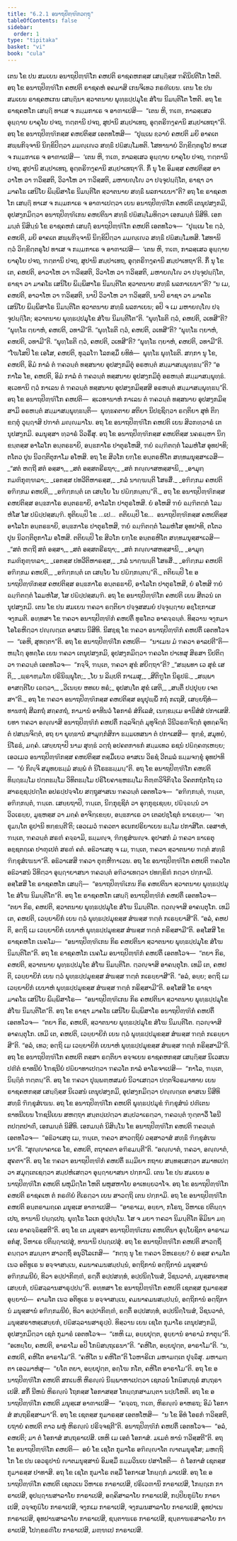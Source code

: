 ```yaml
---
title: "6.2.1 ອນາຖປິຓ຺ຑິກວຕ຺ຖຸ"
tableOfContents: false
sidebar:
  order: 1
type: "tipitaka"
basket: "vi"
book: "cula"
---
```



<DynamicBreadcrumb />

<Division number="304" book="cula">

<Paragraph number="1308" book="cula">
ເຕນ ໂຂ ປນ ສມເຍນ ອນາຖປິຓ຺ຑິໂກ ຄຫປຕິ ຣາຊຄຫກສ຺ສ ເສຏ຺ຐິສ຺ສ ຠຄິນິປຕິໂກ ໂຫຕິ. ອຖ ໂຂ ອນາຖປິຓ຺ຑິໂກ ຄຫປຕິ ຣາຊຄຫໍ ອຄມາສິ ເກນຈິເທວ ກຣຓີເຍນ. ເຕນ ໂຂ ປນ ສມເຍນ ຣາຊຄຫເກນ ເສຏ຺ຐິນາ ສ຺ວາຕນາຍ ພຸທ຺ຘປ຺ປມຸໂຂ ສໍໂຆ ນິມນ຺ຕິໂຕ ໂຫຕິ. ອຖ ໂຂ ຣາຊຄຫໂກ ເສຏ຺ຐີ ທາເສ ຈ ກມ຺ມກາເຣ ຈ ອາຓາເປສິ—  “ເຕນ ຫິ, ຠເຓ, ກາລສ຺ເສວ ອຸຏ຺ຐາຍ ຍາຄຸໂຍ ປຈຖ, ຠຕ຺ຕານິ ປຈຖ, ສູປານິ ສມ຺ປາເທຖ, ອຸຕ຺ຕຣິຠງ຺ຄານິ ສມ຺ປາເທຖາ”ຕິ. ອຖ ໂຂ ອນາຖປິຓ຺ຑິກສ຺ສ ຄຫປຕິສ຺ສ ເອຕທໂຫສິ—  “ປຸພ຺ເພ ຂ຺ວາຍໍ ຄຫປຕິ ມຍິ ອາຄເຕ ສພ຺ພກິຈ຺ຈານິ ນິກ຺ຂິປິຕ຺ວາ ມມຎ຺ເຎວ ສທ຺ຘິໍ ປຏິສມ຺ໂມທຕິ. ໂສທານາຍໍ ວິກ຺ຂິຕ຺ຕຣູໂປ ທາເສ ຈ ກມ຺ມກາເຣ ຈ ອາຓາເປສິ—  ‘ເຕນ ຫິ, ຠເຓ, ກາລສ຺ເສວ ອຸຏ຺ຐາຍ ຍາຄຸໂຍ ປຈຖ, ຠຕ຺ຕານິ ປຈຖ, ສູປານິ ສມ຺ປາເທຖ, ອຸຕ຺ຕຣິຠງ຺ຄານິ ສມ຺ປາເທຖາ’ຕິ. ກິໍ ນຸ ໂຂ ອິມສ຺ສ ຄຫປຕິສ຺ສ ອາວາໂຫ ວາ ຠວິສ຺ສຕິ, ວິວາໂຫ ວາ ຠວິສ຺ສຕິ, ມຫາຍຎ຺ໂຎ ວາ ປຈ຺ຈຸປຏ຺ຐິໂຕ, ຣາຊາ ວາ ມາຄໂຘ ເສນິໂຍ ພິມ຺ພິສາໂຣ ນິມນ຺ຕິໂຕ ສ຺ວາຕນາຍ ສທ຺ຘິໍ ພລກາເຍນາ”ຕິ?
</Paragraph>

<Paragraph number="1309" book="cula">
ອຖ ໂຂ ຣາຊຄຫໂກ ເສຏ຺ຐີ ທາເສ ຈ ກມ຺ມກາເຣ ຈ ອາຓາເປຕ຺ວາ ເຍນ ອນາຖປິຓ຺ຑິໂກ ຄຫປຕິ ເຕນຸປສງ຺ກມິ, ອຸປສງ຺ກມິຕ຺ວາ ອນາຖປິຓ຺ຑິເກນ ຄຫປຕິນາ ສທ຺ຘິໍ ປຏິສມ຺ໂມທິຕ຺ວາ ເອກມນ຺ຕໍ ນິສີທິ. ເອກມນ຺ຕໍ ນິສິນ຺ນໍ ໂຂ ຣາຊຄຫກໍ ເສຏ຺ຐິໍ ອນາຖປິຓ຺ຑິໂກ ຄຫປຕິ ເອຕທໂວຈ—  “ປຸພ຺ເພ ໂຂ ຕ຺ວໍ, ຄຫປຕິ, ມຍິ ອາຄເຕ ສພ຺ພກິຈ຺ຈານິ ນິກ຺ຂິປິຕ຺ວາ ມມຎ຺ເຎວ ສທ຺ຘິໍ ປຏິສມ຺ໂມທສິ. ໂສທານິ ຕ຺ວໍ ວິກ຺ຂິຕ຺ຕຣູໂປ ທາເສ ຈ ກມ຺ມກາເຣ ຈ ອາຓາເປສິ—  ‘ເຕນ ຫິ, ຠເຓ, ກາລສ຺ເສວ ອຸຏ຺ຐາຍ ຍາຄຸໂຍ ປຈຖ, ຠຕ຺ຕານິ ປຈຖ, ສູປານິ ສມ຺ປາເທຖ, ອຸຕ຺ຕຣິຠງ຺ຄານິ ສມ຺ປາເທຖາ’ຕິ. ກິໍ ນຸ ໂຂ ເຕ, ຄຫປຕິ, ອາວາໂຫ ວາ ຠວິສ຺ສຕິ, ວິວາໂຫ ວາ ຠວິສ຺ສຕິ, ມຫາຍຎ຺ໂຎ ວາ ປຈ຺ຈຸປຏ຺ຐິໂຕ, ຣາຊາ ວາ ມາຄໂຘ ເສນິໂຍ ພິມ຺ພິສາໂຣ ນິມນ຺ຕິໂຕ ສ຺ວາຕນາຍ ສທ຺ຘິໍ ພລກາເຍນາ”ຕິ? “ນ ເມ, ຄຫປຕິ, ອາວາໂຫ ວາ ຠວິສ຺ສຕິ, ນາປິ ວິວາໂຫ ວາ ຠວິສ຺ສຕິ, ນາປິ ຣາຊາ ວາ ມາຄໂຘ ເສນິໂຍ ພິມ຺ພິສາໂຣ ນິມນ຺ຕິໂຕ ສ຺ວາຕນາຍ ສທ຺ຘິໍ ພລກາເຍນ; ອປິ ຈ ເມ ມຫາຍຎ຺ໂຎ ປຈ຺ຈຸປຏ຺ຐິໂຕ; ສ຺ວາຕນາຍ ພຸທ຺ຘປ຺ປມຸໂຂ ສໍໂຆ ນິມນ຺ຕິໂຕ”ຕິ. “ພຸທ຺ໂຘຕິ ຕ຺ວໍ, ຄຫປຕິ, ວເທສີ”ຕິ? “ພຸທ຺ໂຘ ຕ຺ຍາຫໍ, ຄຫປຕິ, ວທາມີ”ຕິ. “ພຸທ຺ໂຘຕິ ຕ຺ວໍ, ຄຫປຕິ, ວເທສີ”ຕິ? “ພຸທ຺ໂຘ ຕ຺ຍາຫໍ, ຄຫປຕິ, ວທາມີ”ຕິ. “ພຸທ຺ໂຘຕິ ຕ຺ວໍ, ຄຫປຕິ, ວເທສີ”ຕິ? “ພຸທ຺ໂຘ ຕ຺ຍາຫໍ, ຄຫປຕິ, ວທາມີ”ຕິ. “ໂຆໂສປິ ໂຂ ເອໂສ, ຄຫປຕິ, ທຸລ຺ລໂຠ ໂລກສ຺ມິໍ ຍທິທໍ—  ພຸທ຺ໂຘ ພຸທ຺ໂຘຕິ. ສກ຺ກາ ນຸ ໂຂ, ຄຫປຕິ, ອິມໍ ກາລໍ ຕໍ ຠຄວນ຺ຕໍ ທສ຺ສນາຍ ອຸປສງ຺ກມິຕຸໍ ອຣຫນ຺ຕໍ ສມ຺ມາສມ຺ພຸທ຺ຘນ຺”ຕິ? “ອກາໂລ ໂຂ, ຄຫປຕິ, ອິມໍ ກາລໍ ຕໍ ຠຄວນ຺ຕໍ ທສ຺ສນາຍ ອຸປສງ຺ກມິຕຸໍ ອຣຫນ຺ຕໍ ສມ຺ມາສມ຺ພຸທ຺ຘໍ. ສ຺ເວທານິ ຕ຺ວໍ ກາເລນ ຕໍ ຠຄວນ຺ຕໍ ທສ຺ສນາຍ ອຸປສງ຺ກມິສ຺ສສິ ອຣຫນ຺ຕໍ ສມ຺ມາສມ຺ພຸທ຺ຘນ຺”ຕິ. ອຖ ໂຂ ອນາຖປິຓ຺ຑິໂກ ຄຫປຕິ—  ສ຺ເວທານາຫໍ ກາເລນ ຕໍ ຠຄວນ຺ຕໍ ທສ຺ສນາຍ ອຸປສງ຺ກມິສ຺ສາມິ ອຣຫນ຺ຕໍ ສມ຺ມາສມ຺ພຸທ຺ຘນ຺ຕິ—  ພຸທ຺ຘຄຕາຍ ສຕິຍາ ນິປຊ຺ຊິຕ຺ວາ ຣຕ຺ຕິຍາ ສຸທໍ ຕິກ຺ຂຕ຺ຕຸໍ ວຸຏ຺ຐາສິ ປຠາຕໍ ມຎ຺ຎມາໂນ.
</Paragraph>

</Division>
<Division number="305" book="cula">

<Paragraph number="1310" book="cula">
ອຖ ໂຂ ອນາຖປິຓ຺ຑິໂກ ຄຫປຕິ ເຍນ ສິວກທ຺ວາຣໍ ເຕນຸປສງ຺ກມິ. ອມນຸສ຺ສາ ທ຺ວາຣໍ ວິວຣິໍສຸ. ອຖ ໂຂ ອນາຖປິຓ຺ຑິກສ຺ສ ຄຫປຕິສ຺ສ ນຄຣມ຺ຫາ ນິກ຺ຂນ຺ຕສ຺ສ ອາໂລໂກ ອນ຺ຕຣຘາຍິ, ອນ຺ຘກາໂຣ ປາຕຸຣໂຫສິ, ຠຍໍ ຉມ຺ຠິຕຕ຺ຕໍ ໂລມຫໍໂສ ອຸທປາທິ; ຕໂຕວ ປຸນ ນິວຕ຺ຕິຕຸກາໂມ ອໂຫສິ. ອຖ ໂຂ ສິວໂກ ຍກ຺ໂຂ ອນ຺ຕຣຫິໂຕ ສທ຺ທມນຸສ຺ສາເວສິ—
</Paragraph>

<Paragraph number="1311" type="verses" book="cula">
_“ສຕໍ ຫຕ຺ຖີ ສຕໍ ອສ຺ສາ,_  
_ສຕໍ ອສ຺ສຕຣີຣຖາ;_  
_ສຕໍ ກຎ຺ຎາສຫສ຺ສານິ,_  
_ອາມຸກ຺ກມຓິກຸຓ຺ຑລາ;_  
_ເອກສ຺ສ ປທວີຕິຫາຣສ຺ສ,_  
_ກລໍ ນາຄ຺ຆນ຺ຕິ ໂສຬສິໍ._  

</Paragraph>

<Paragraph number="1312" type="verses" book="cula">
_ອຠິກ຺ກມ ຄຫປຕິ ອຠິກ຺ກມ ຄຫປຕິ,_  
_ອຠິກ຺ກນ຺ຕໍ ເຕ ເສຍ຺ໂຍ ໂນ ປຏິກ຺ກນ຺ຕນ຺”ຕິ._  

</Paragraph>

<Paragraph number="1313" book="cula">
ອຖ ໂຂ ອນາຖປິຓ຺ຑິກສ຺ສ ຄຫປຕິສ຺ສ ອນ຺ຘກາໂຣ ອນ຺ຕຣຘາຍິ, ອາໂລໂກ ປາຕຸຣໂຫສິ. ຍໍ ອໂຫສິ ຠຍໍ ຉມ຺ຠິຕຕ຺ຕໍ ໂລມຫໍໂສ ໂສ ປຏິປ຺ປສ຺ສມ຺ຠິ. ທຸຕິຍມ຺ປິ ໂຂ …ເປ…  ຕຕິຍມ຺ປິ ໂຂ…  ອນາຖປິຓ຺ຑິກສ຺ສ ຄຫປຕິສ຺ສ ອາໂລໂກ ອນ຺ຕຣຘາຍິ, ອນ຺ຘກາໂຣ ປາຕຸຣໂຫສິ, ຠຍໍ ຉມ຺ຠິຕຕ຺ຕໍ ໂລມຫໍໂສ ອຸທປາທິ, ຕໂຕວ ປຸນ ນິວຕ຺ຕິຕຸກາໂມ ອໂຫສິ. ຕຕິຍມ຺ປິ ໂຂ ສິວໂກ ຍກ຺ໂຂ ອນ຺ຕຣຫິໂຕ ສທ຺ທມນຸສ຺ສາເວສິ—
</Paragraph>

<Paragraph number="1314" type="verses" book="cula">
_“ສຕໍ ຫຕ຺ຖີ ສຕໍ ອສ຺ສາ,_  
_ສຕໍ ອສ຺ສຕຣີຣຖາ;_  
_ສຕໍ ກຎ຺ຎາສຫສ຺ສານິ,_  
_ອາມຸກ຺ກມຓິກຸຓ຺ຑລາ;_  
_ເອກສ຺ສ ປທວີຕິຫາຣສ຺ສ,_  
_ກລໍ ນາຄ຺ຆນ຺ຕິ ໂສຬສິໍ._  

</Paragraph>

<Paragraph number="1315" type="verses" book="cula">
_ອຠິກ຺ກມ ຄຫປຕິ ອຠິກ຺ກມ ຄຫປຕິ,_  
_ອຠິກ຺ກນ຺ຕໍ ເຕ ເສຍ຺ໂຍ ໂນ ປຏິກ຺ກນ຺ຕນ຺”ຕິ._  

</Paragraph>

<Paragraph number="1316" book="cula">
ຕຕິຍມ຺ປິ ໂຂ ອນາຖປິຓ຺ຑິກສ຺ສ ຄຫປຕິສ຺ສ ອນ຺ຘກາໂຣ ອນ຺ຕຣຘາຍິ, ອາໂລໂກ ປາຕຸຣໂຫສິ, ຍໍ ອໂຫສິ ຠຍໍ ຉມ຺ຠິຕຕ຺ຕໍ ໂລມຫໍໂສ, ໂສ ປຏິປ຺ປສ຺ສມ຺ຠິ. ອຖ ໂຂ ອນາຖປິຓ຺ຑິໂກ ຄຫປຕິ ເຍນ ສີຕວນໍ ເຕນຸປສງ຺ກມິ. ເຕນ ໂຂ ປນ ສມເຍນ ຠຄວາ ຣຕ຺ຕິຍາ ປຈ຺ຈູສສມຍໍ ປຈ຺ຈຸຏ຺ຐາຍ ອຊ຺ໂຌກາເສ ຈງ຺ກມຕິ. ອທ຺ທສາ ໂຂ ຠຄວາ ອນາຖປິຓ຺ຑິກໍ ຄຫປຕິໍ ທູຣໂຕວ ອາຄຈ຺ຉນ຺ຕໍ. ທິສ຺ວານ ຈງ຺ກມາ ໂອໂຣຫິຕ຺ວາ ປຎ຺ຎຕ຺ເຕ ອາສເນ ນິສີທິ. ນິສຊ຺ຊ ໂຂ ຠຄວາ ອນາຖປິຓ຺ຑິກໍ ຄຫປຕິໍ ເອຕທໂວຈ—  “ເອຫິ, ສຸທຕ຺ຕາ”ຕິ. ອຖ ໂຂ ອນາຖປິຓ຺ຑິໂກ ຄຫປຕິ—  “ນາເມນ ມໍ ຠຄວາ ອາລປຕີ”ຕິ—  ຫຏ຺ໂຐ ອຸທຄ຺ໂຄ ເຍນ ຠຄວາ ເຕນຸປສງ຺ກມິ, ອຸປສງ຺ກມິຕ຺ວາ ຠຄວໂຕ ປາເທສຸ ສິຣສາ ນິປຕິຕ຺ວາ ຠຄວນ຺ຕໍ ເອຕທໂວຈ—  “ກຈ຺ຈິ, ຠນ຺ເຕ, ຠຄວາ ສຸຂໍ ສຍິຕ຺ຖາ”ຕິ?
</Paragraph>

<Paragraph number="1317" type="verses" book="cula">
_“ສພ຺ພທາ ເວ ສຸຂໍ ເສຕິ,_  
_ພ຺ຣາຫ຺ມໂຓ ປຣິນິພ຺ພຸໂຕ;_  
_ໂຍ ນ ລິມ຺ປຕິ ກາເມສຸ,_  
_ສີຕິຠູໂຕ ນິຣູປຘິ._  

</Paragraph>

<Paragraph number="1318" type="verses" book="cula">
_ສພ຺ພາ ອາສຕ຺ຕິໂຍ ເຉຕ຺ວາ,_  
_ວິເນຍ຺ຍ ຫທເຍ ທຣໍ;_  
ອຸປສນ຺ໂຕ ສຸຂໍ ເສຕິ,_  
_ສນ຺ຕິໍ ປປ຺ປຸຍ຺ຍ ເຈຕສາ”ຕິ._  

</Paragraph>

<Paragraph number="1319" book="cula">
ອຖ ໂຂ ຠຄວາ ອນາຖປິຓ຺ຑິກສ຺ສ ຄຫປຕິສ຺ສ ອນຸປຸພ຺ພິໍ ກຖໍ ກເຖສິ, ເສຍ຺ຍຖິທໍ—  ທານກຖໍ ສີລກຖໍ ສຄ຺ຄກຖໍ, ກາມານໍ ອາທີນວໍ ໂອກາຣໍ ສໍກິເລສໍ, ເນກ຺ຂມ຺ເມ ອານິສໍສໍ ປກາເສສິ. ຍທາ ຠຄວາ ອຎ຺ຎາສິ ອນາຖປິຓ຺ຑິກໍ ຄຫປຕິໍ ກລ຺ລຈິຕ຺ຕໍ ມຸທຸຈິຕ຺ຕໍ ວິນີວຣຓຈິຕ຺ຕໍ ອຸທຄ຺ຄຈິຕ຺ຕໍ ປສນ຺ນຈິຕ຺ຕໍ, ອຖ ຍາ ພຸທ຺ຘານໍ ສາມຸກ຺ກໍສິກາ ຘມ຺ມເທສນາ ຕໍ ປກາເສສິ—  ທຸກ຺ຂໍ, ສມຸທຍໍ, ນິໂຣຘໍ, ມຄ຺ຄໍ. ເສຍ຺ຍຖາປິ ນາມ ສຸທ຺ຘໍ ວຕ຺ຖໍ ອປຄຕກາຬກໍ ສມ຺ມເທວ ຣຊນໍ ປຏິຄ຺ຄຓ຺ເຫຍ຺ຍ; ເອວເມວ ອນາຖປິຓ຺ຑິກສ຺ສ ຄຫປຕິສ຺ສ ຕສ຺ມິໍເຍວ ອາສເນ ວິຣຊໍ ວີຕມລໍ ຘມ຺ມຈກ຺ຂຸໍ ອຸທປາທິ—  “ຍໍ ກິຎ຺ຈິ ສມຸທຍຘມ຺ມໍ ສພ຺ພໍ ຕໍ ນິໂຣຘຘມ຺ມນ຺”ຕິ. ອຖ ໂຂ ອນາຖປິຓ຺ຑິໂກ ຄຫປຕິ ທິຏ຺ຐຘມ຺ໂມ ປຕ຺ຕຘມ຺ໂມ ວິທິຕຘມ຺ໂມ ປຣິໂຍຄາຬ຺ຫຘມ຺ໂມ ຕິຓ຺ຓວິຈິກິຈ຺ໂຉ ວິຄຕກຖໍກໂຖ ເວສາຣຊ຺ຊປ຺ປຕ຺ໂຕ ອປຣປ຺ປຈ຺ຈໂຍ ສຕ຺ຖຸສາສເນ ຠຄວນ຺ຕໍ ເອຕທໂວຈ—  “ອຠິກ຺ກນ຺ຕໍ, ຠນ຺ເຕ, ອຠິກ຺ກນ຺ຕໍ, ຠນ຺ເຕ. ເສຍ຺ຍຖາປິ, ຠນ຺ເຕ, ນິກ຺ກຸຊ຺ຊິຕໍ ວາ ອຸກ຺ກຸຊ຺ເຊຍ຺ຍ, ປຏິຈ຺ຉນ຺ນໍ ວາ ວິວເຣຍ຺ຍ, ມູຬ຺ຫສ຺ສ ວາ ມຄ຺ຄໍ ອາຈິກ຺ເຂຍ຺ຍ, ອນ຺ຘກາເຣ ວາ ເຕລປຊ຺ໂຊຕໍ ຘາເຣຍ຺ຍ—  ‘ຈກ຺ຂຸມນ຺ໂຕ ຣູປານິ ທກ຺ຂນ຺ຕີ’ຕິ; ເອວເມວໍ ຠຄວຕາ ອເນກປຣິຍາເຍນ ຘມ຺ໂມ ປກາສິໂຕ. ເອສາຫໍ, ຠນ຺ເຕ, ຠຄວນ຺ຕໍ ສຣຓໍ ຄຈ຺ຉາມິ, ຘມ຺ມຎ຺ຈ, ຠິກ຺ຂຸສໍຆຎ຺ຈ. ອຸປາສກໍ ມໍ ຠຄວາ ຘາເຣຕຸ ອຊ຺ຊຕຄ຺ເຄ ປາຓຸເປຕໍ ສຣຓໍ ຄຕໍ. ອຘິວາເສຕຸ ຈ ເມ, ຠນ຺ເຕ, ຠຄວາ ສ຺ວາຕນາຍ ຠຕ຺ຕໍ ສທ຺ຘິໍ ຠິກ຺ຂຸສໍເຆນາ”ຕິ. ອຘິວາເສສິ ຠຄວາ ຕຸຓ຺ຫີຠາເວນ.
</Paragraph>

<Paragraph number="1320" book="cula">
ອຖ ໂຂ ອນາຖປິຓ຺ຑິໂກ ຄຫປຕິ ຠຄວໂຕ ອຘິວາສນໍ ວິທິຕ຺ວາ ອຸຏ຺ຐາຍາສນາ ຠຄວນ຺ຕໍ ອຠິວາເທຕ຺ວາ ປທກ຺ຂິຓໍ ກຕ຺ວາ ປກ຺ກາມິ. ອສ຺ໂສສິ ໂຂ ຣາຊຄຫໂກ ເສຏ຺ຐີ—  “ອນາຖປິຓ຺ຑິເກນ ກິຣ ຄຫປຕິນາ ສ຺ວາຕນາຍ ພຸທ຺ຘປ຺ປມຸໂຂ ສໍໂຆ ນິມນ຺ຕິໂຕ”ຕິ.
</Paragraph>

</Division>
<Division number="306" book="cula">

<Paragraph number="1321" book="cula">
ອຖ ໂຂ ຣາຊຄຫໂກ ເສຏ຺ຐີ ອນາຖປິຓ຺ຑິກໍ ຄຫປຕິໍ ເອຕທໂວຈ—  “ຕຍາ ກິຣ, ຄຫປຕິ, ສ຺ວາຕນາຍ ພຸທ຺ຘປ຺ປມຸໂຂ ສໍໂຆ ນິມນ຺ຕິໂຕ. ຕ຺ວຎ຺ຈາສິ ອາຄນ຺ຕຸໂກ. ເທມິ ເຕ, ຄຫປຕິ, ເວຍ຺ຍາຍິກໍ ເຍນ ຕ຺ວໍ ພຸທ຺ຘປ຺ປມຸຂສ຺ສ ສໍຆສ຺ສ ຠຕ຺ຕໍ ກເຣຍ຺ຍາສີ”ຕິ. “ອລໍ, ຄຫປຕິ, ອຕ຺ຖິ ເມ ເວຍ຺ຍາຍິກໍ ເຍນາຫໍ ພຸທ຺ຘປ຺ປມຸຂສ຺ສ ສໍຆສ຺ສ ຠຕ຺ຕໍ ກຣິສ຺ສາມີ”ຕິ.
</Paragraph>

<Paragraph number="1322" book="cula">
ອສ຺ໂສສິ ໂຂ ຣາຊຄຫໂກ ເນຄໂມ—  “ອນາຖປິຓ຺ຑິເກນ ກິຣ ຄຫປຕິນາ ສ຺ວາຕນາຍ ພຸທ຺ຘປ຺ປມຸໂຂ ສໍໂຆ ນິມນ຺ຕິໂຕ”ຕິ. ອຖ ໂຂ ຣາຊຄຫໂກ ເນຄໂມ ອນາຖປິຓ຺ຑິກໍ ຄຫປຕິໍ ເອຕທໂວຈ—  “ຕຍາ ກິຣ, ຄຫປຕິ, ສ຺ວາຕນາຍ ພຸທ຺ຘປ຺ປມຸໂຂ ສໍໂຆ ນິມນ຺ຕິໂຕ. ຕ຺ວຎ຺ຈາສິ ອາຄນ຺ຕຸໂກ. ເທມິ ເຕ, ຄຫປຕິ, ເວຍ຺ຍາຍິກໍ ເຍນ ຕ຺ວໍ ພຸທ຺ຘປ຺ປມຸຂສ຺ສ ສໍຆສ຺ສ ຠຕ຺ຕໍ ກເຣຍ຺ຍາສີ”ຕິ. “ອລໍ, ອຍ຺ຍ; ອຕ຺ຖິ ເມ ເວຍ຺ຍາຍິກໍ ເຍນາຫໍ ພຸທ຺ຘປ຺ປມຸຂສ຺ສ ສໍຆສ຺ສ ຠຕ຺ຕໍ ກຣິສ຺ສາມີ”ຕິ.
</Paragraph>

<Paragraph number="1323" book="cula">
ອສ຺ໂສສິ ໂຂ ຣາຊາ ມາຄໂຘ ເສນິໂຍ ພິມ຺ພິສາໂຣ—  “ອນາຖປິຓ຺ຑິເກນ ກິຣ ຄຫປຕິນາ ສ຺ວາຕນາຍ ພຸທ຺ຘປ຺ປມຸໂຂ ສໍໂຆ ນິມນ຺ຕິໂຕ”ຕິ. ອຖ ໂຂ ຣາຊາ ມາຄໂຘ ເສນິໂຍ ພິມ຺ພິສາໂຣ ອນາຖປິຓ຺ຑິກໍ ຄຫປຕິໍ ເອຕທໂວຈ—  “ຕຍາ ກິຣ, ຄຫປຕິ, ສ຺ວາຕນາຍ ພຸທ຺ຘປ຺ປມຸໂຂ ສໍໂຆ ນິມນ຺ຕິໂຕ. ຕ຺ວຎ຺ຈາສິ ອາຄນ຺ຕຸໂກ. ເທມິ ເຕ, ຄຫປຕິ, ເວຍ຺ຍາຍິກໍ ເຍນ ຕ຺ວໍ ພຸທ຺ຘປ຺ປມຸຂສ຺ສ ສໍຆສ຺ສ ຠຕ຺ຕໍ ກເຣຍ຺ຍາສີ”ຕິ. “ອລໍ, ເທວ; ອຕ຺ຖິ ເມ ເວຍ຺ຍາຍິກໍ ເຍນາຫໍ ພຸທ຺ຘປ຺ປມຸຂສ຺ສ ສໍຆສ຺ສ ຠຕ຺ຕໍ ກຣິສ຺ສາມີ”ຕິ.
</Paragraph>

<Paragraph number="1324" book="cula">
ອຖ ໂຂ ອນາຖປິຓ຺ຑິໂກ ຄຫປຕິ ຕສ຺ສາ ຣຕ຺ຕິຍາ ອຈ຺ຈເຍນ ຣາຊຄຫກສ຺ສ ເສຏ຺ຐິສ຺ສ ນິເວສເນ ປຓີຕໍ ຂາທນີຍໍ ໂຠຊນີຍໍ ປຏິຍາທາເປຕ຺ວາ ຠຄວໂຕ ກາລໍ ອາໂຣຈາເປສິ—  “ກາໂລ, ຠນ຺ເຕ, ນິຏ຺ຐິຕໍ ຠຕ຺ຕນ຺”ຕິ. ອຖ ໂຂ ຠຄວາ ປຸພ຺ພຓ຺ຫສມຍໍ ນິວາເສຕ຺ວາ ປຕ຺ຕຈີວຣມາທາຍ ເຍນ ຣາຊຄຫກສ຺ສ ເສຏ຺ຐິສ຺ສ ນິເວສນໍ ເຕນຸປສງ຺ກມິ, ອຸປສງ຺ກມິຕ຺ວາ ປຎ຺ຎຕ຺ເຕ ອາສເນ ນິສີທິ ສທ຺ຘິໍ ຠິກ຺ຂຸສໍເຆນ. ອຖ ໂຂ ອນາຖປິຓ຺ຑິໂກ ຄຫປຕິ ພຸທ຺ຘປ຺ປມຸຂໍ ຠິກ຺ຂຸສໍຆໍ ປຓີເຕນ ຂາທນີເຍນ ໂຠຊນີເຍນ ສຫຕ຺ຖາ ສນ຺ຕປ຺ເປຕ຺ວາ ສມ຺ປວາເຣຕ຺ວາ, ຠຄວນ຺ຕໍ ຠຸຕ຺ຕາວິໍ ໂອນີຕປຕ຺ຕປາຓິໍ, ເອກມນ຺ຕໍ ນິສີທິ. ເອກມນ຺ຕໍ ນິສິນ຺ໂນ ໂຂ ອນາຖປິຓ຺ຑິໂກ ຄຫປຕິ ຠຄວນ຺ຕໍ ເອຕທໂວຈ—  “ອຘິວາເສຕຸ ເມ, ຠນ຺ເຕ, ຠຄວາ ສາວຕ຺ຖິຍໍ ວສ຺ສາວາສໍ ສທ຺ຘິໍ ຠິກ຺ຂຸສໍເຆນາ”ຕິ. “ສຸຎ຺ຎາຄາເຣ ໂຂ, ຄຫປຕິ, ຕຖາຄຕາ ອຠິຣມນ຺ຕີ”ຕິ. “ອຎ຺ຎາຕໍ, ຠຄວາ, ອຎ຺ຎາຕໍ, ສຸຄຕາ”ຕິ. ອຖ ໂຂ ຠຄວາ ອນາຖປິຓ຺ຑິກໍ ຄຫປຕິໍ ຘມ຺ມິຍາ ກຖາຍ ສນ຺ທສ຺ເສຕ຺ວາ ສມາທເປຕ຺ວາ ສມຸຕ຺ເຕເຊຕ຺ວາ ສມ຺ປຫໍເສຕ຺ວາ ອຸຏ຺ຐາຍາສນາ ປກ຺ກາມິ.
</Paragraph>

</Division>
<Division number="307" book="cula">

<Paragraph number="1325" book="cula">
ເຕນ ໂຂ ປນ ສມເຍນ ອນາຖປິຓ຺ຑິໂກ ຄຫປຕິ ພຫຸມິຕ຺ໂຕ ໂຫຕິ ພຫຸສຫາໂຍ ອາເທຍ຺ຍວາໂຈ. ອຖ ໂຂ ອນາຖປິຓ຺ຑິໂກ ຄຫປຕິ ຣາຊຄເຫ ຕໍ ກຣຓີຍໍ ຕີເຣຕ຺ວາ ເຍນ ສາວຕ຺ຖິ ເຕນ ປກ຺ກາມິ. ອຖ ໂຂ ອນາຖປິຓ຺ຑິໂກ ຄຫປຕິ ອນ຺ຕຣາມຄ຺ເຄ ມນຸສ຺ເສ ອາຓາເປສິ—  “ອາຣາເມ, ອຍ຺ຍາ, ກໂຣຖ, ວິຫາເຣ ປຕິຏ຺ຐາເປຖ, ທານານິ ປຏ຺ຐເປຖ. ພຸທ຺ໂຘ ໂລເກ ອຸປ຺ປນ຺ໂນ. ໂສ ຈ ມຍາ ຠຄວາ ນິມນ຺ຕິໂຕ ອິມິນາ ມຄ຺ເຄນ ອາຄຈ຺ຉິສ຺ສຕີ”ຕິ. ອຖ ໂຂ ເຕ ມນຸສ຺ສາ ອນາຖປິຓ຺ຑິເກນ ຄຫປຕິນາ ອຸຍ຺ໂຍຊິຕາ ອາຣາເມ ອກໍສຸ, ວິຫາເຣ ປຕິຏ຺ຐາເປສຸໍ, ທານານິ ປຏ຺ຐເປສຸໍ.
</Paragraph>

<Paragraph number="1326" book="cula">
ອຖ ໂຂ ອນາຖປິຓ຺ຑິໂກ ຄຫປຕິ ສາວຕ຺ຖິໍ ຄນ຺ຕ຺ວາ ສມນ຺ຕາ ສາວຕ຺ຖິໍ ອນຸວິໂລເກສິ—  “ກຕ຺ຖ ນຸ ໂຂ ຠຄວາ ວິຫເຣຍ຺ຍ? ຍໍ ອສ຺ສ ຄາມໂຕ ເນວ ອຕິທູເຣ ນ ອຈ຺ຈາສນ຺ເນ, ຄມນາຄມນສມ຺ປນ຺ນໍ, ອຕ຺ຖິການໍ ອຕ຺ຖິການໍ ມນຸສ຺ສານໍ ອຠິກ຺ກມນີຍໍ, ທິວາ ອປ຺ປາກິຓ຺ຓໍ, ຣຕ຺ຕິໍ ອປ຺ປສທ຺ທໍ, ອປ຺ປນິຄ຺ໂຆສໍ, ວິຊນວາຕໍ, ມນຸສ຺ສຣາຫສ຺ເສຍ຺ຍກໍ, ປຏິສລ຺ລານສາຣຸປ຺ປນ຺”ຕິ.
</Paragraph>

<Paragraph number="1327" book="cula">
ອທ຺ທສາ ໂຂ ອນາຖປິຓ຺ຑິໂກ ຄຫປຕິ ເຊຕສ຺ສ ກຸມາຣສ຺ສ ອຸຍ຺ຍານໍ—  ຄາມໂຕ ເນວ ອຕິທູເຣ ນ ອຈ຺ຈາສນ຺ເນ, ຄມນາຄມນສມ຺ປນ຺ນໍ, ອຕ຺ຖິການໍ ອຕ຺ຖິການໍ ມນຸສ຺ສານໍ ອຠິກ຺ກມນີຍໍ, ທິວາ ອປ຺ປາກິຓ຺ຓໍ, ຣຕ຺ຕິໍ ອປ຺ປສທ຺ທໍ, ອປ຺ປນິຄ຺ໂຆສໍ, ວິຊນວາຕໍ, ມນຸສ຺ສຣາຫສ຺ເສຍ຺ຍກໍ, ປຏິສລ຺ລານສາຣຸປ຺ປໍ. ທິສ຺ວານ ເຍນ ເຊໂຕ ກຸມາໂຣ ເຕນຸປສງ຺ກມິ, ອຸປສງ຺ກມິຕ຺ວາ ເຊຕໍ ກຸມາຣໍ ເອຕທໂວຈ—  “ເທຫິ ເມ, ອຍ຺ຍປຸຕ຺ຕ, ອຸຍ຺ຍານໍ ອາຣາມໍ ກາຕຸນ຺”ຕິ. “ອເທຍ຺ໂຍ, ຄຫປຕິ, ອາຣາໂມ ອປິ ໂກຏິສນ຺ຖເຣນາ”ຕິ. “ຄຫິໂຕ, ອຍ຺ຍປຸຕ຺ຕ, ອາຣາໂມ”ຕິ. “ນ, ຄຫປຕິ, ຄຫິໂຕ ອາຣາໂມ”ຕິ. “ຄຫິໂຕ ນ ຄຫິໂຕ”ຕິ ໂວຫາຣິເກ ມຫາມຕ຺ເຕ ປຸຈ຺ຉິໍສຸ. ມຫາມຕ຺ຕາ ເອວມາຫໍສຸ—  “ຍໂຕ ຕຍາ, ອຍ຺ຍປຸຕ຺ຕ, ອຄ຺ໂຆ ກໂຕ, ຄຫິໂຕ ອາຣາໂມ”ຕິ. ອຖ ໂຂ ອນາຖປິຓ຺ຑິໂກ ຄຫປຕິ ສກເຏຫິ ຫິຣຎ຺ຎໍ ນິພ຺ພາຫາເປຕ຺ວາ ເຊຕວນໍ ໂກຏິສນ຺ຖຣໍ ສນ຺ຖຣາເປສິ. ສກິໍ ນີຫຏໍ ຫິຣຎ຺ຎໍ ໂຖກສ຺ສ ໂອກາສສ຺ສ ໂກຏ຺ຐກສາມນ຺ຕາ ນປ຺ປໂຫຕິ. ອຖ ໂຂ ອນາຖປິຓ຺ຑິໂກ ຄຫປຕິ ມນຸສ຺ເສ ອາຓາເປສິ—  “ຄຈ຺ຉຖ, ຠເຓ, ຫິຣຎ຺ຎໍ ອາຫຣຖ; ອິມໍ ໂອກາສໍ ສນ຺ຖຣິສ຺ສາມາ”ຕິ.
</Paragraph>

<Paragraph number="1328" book="cula">
ອຖ ໂຂ ເຊຕສ຺ສ ກຸມາຣສ຺ສ ເອຕທໂຫສິ—  “ນ ໂຂ ອິທໍ ໂອຣກໍ ຠວິສ຺ສຕິ, ຍຖາຍໍ ຄຫປຕິ ຕາວ ພຫຸໍ ຫິຣຎ຺ຎໍ ປຣິຈ຺ຈຊຕີ”ຕິ. ອນາຖປິຓ຺ຑິກໍ ຄຫປຕິໍ ເອຕທໂວຈ—  “ອລໍ, ຄຫປຕິ; ມາ ຕໍ ໂອກາສໍ ສນ຺ຖຣາເປສິ. ເທຫິ ເມ ເອຕໍ ໂອກາສໍ. ມເມຕໍ ທານໍ ຠວິສ຺ສຕີ”ຕິ. ອຖ ໂຂ ອນາຖປິຓ຺ຑິໂກ ຄຫປຕິ—  ອຍໍ ໂຂ ເຊໂຕ ກຸມາໂຣ ອຠິຎ຺ຎາໂຕ ຎາຕມນຸສ຺ໂສ; ມຫຕ຺ຖິໂກ ໂຂ ປນ ເອວຣູປານໍ ຎາຕມນຸສ຺ສານໍ ອິມສ຺ມິໍ ຘມ຺ມວິນເຍ ປສາໂທຕິ—  ຕໍ ໂອກາສໍ ເຊຕສ຺ສ ກຸມາຣສ຺ສ ປາທາສິ. ອຖ ໂຂ ເຊໂຕ ກຸມາໂຣ ຕສ຺ມິໍ ໂອກາເສ ໂກຏ຺ຐກໍ ມາເປສິ.
</Paragraph>

<Paragraph number="1329" book="cula">
ອຖ ໂຂ ອນາຖປິຓ຺ຑິໂກ ຄຫປຕິ ເຊຕວເນ ວິຫາເຣ ກາຣາເປສິ, ປຣິເວຓານິ ກາຣາເປສິ, ໂກຏ຺ຐເກ ກາຣາເປສິ, ອຸປຏ຺ຐານສາລາໂຍ ກາຣາເປສິ, ອຄ຺ຄິສາລາໂຍ ກາຣາເປສິ, ກປ຺ປິຍກຸຏິໂຍ ກາຣາເປສິ, ວຈ຺ຈກຸຏິໂຍ ກາຣາເປສິ, ຈງ຺ກເມ ກາຣາເປສິ, ຈງ຺ກມນສາລາໂຍ ກາຣາເປສິ, ອຸທປາເນ ກາຣາເປສິ, ອຸທປານສາລາໂຍ ກາຣາເປສິ, ຊນ຺ຕາຆເຣ ກາຣາເປສິ, ຊນ຺ຕາຆຣສາລາໂຍ ກາຣາເປສິ, ໂປກ຺ຂຣຓິໂຍ ກາຣາເປສິ, ມຓ຺ຑເປ ກາຣາເປສິ.
</Paragraph>
</Division>